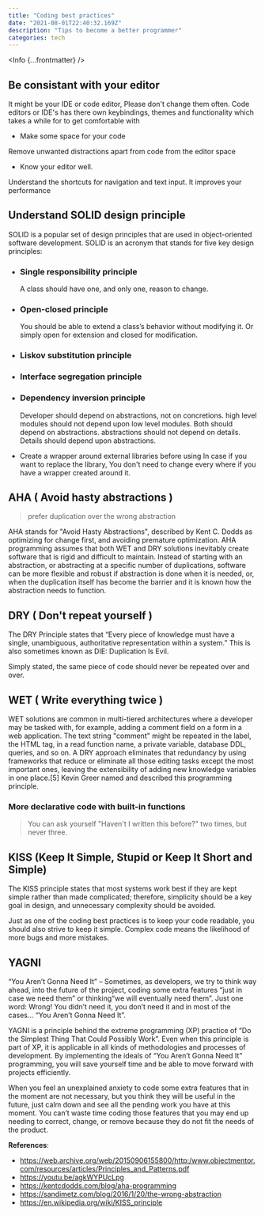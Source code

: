 ```yaml
---
title: "Coding best practices"
date: "2021-08-01T22:40:32.169Z"
description: "Tips to become a better programmer"
categories: tech
---
```



<Info {...frontmatter} />

## Be consistant with your editor

It might be your IDE or code editor, Please don't change them often. Code editors or IDE's has there own keybindings, themes and functionality which takes a while for to get comfortable with

- Make some space for your code

Remove unwanted distractions apart from code from the editor space

- Know your editor well.

Understand the shortcuts for navigation and text input. It improves your performance


## Understand SOLID design principle

SOLID is a popular set of design principles that are used in object-oriented software development. SOLID is an acronym that stands for five key design principles:

- ### Single responsibility principle

  A class should have one, and only one, reason to change.

- ### Open-closed principle

  You should be able to extend a class’s behavior without modifying it. Or simply open for extension and closed for modification.

- ### Liskov substitution principle
- ### Interface segregation principle
- ### Dependency inversion principle

  Developer should depend on abstractions, not on concretions.
  high level modules should not depend upon low level modules. Both should depend on abstractions.
  abstractions should not depend on details. Details should depend upon abstractions.


- Create a wrapper around external libraries before using
	In case if you want to replace the library, You don't need to change every where if you have a wrapper created around it.

## AHA ( Avoid hasty abstractions )

> prefer duplication over the wrong abstraction

AHA stands for "Avoid Hasty Abstractions", described by Kent C. Dodds as optimizing for change first, and avoiding premature optimization. AHA programming assumes that both WET and DRY solutions inevitably create software that is rigid and difficult to maintain. Instead of starting with an abstraction, or abstracting at a specific number of duplications, software can be more flexible and robust if abstraction is done when it is needed, or, when the duplication itself has become the barrier and it is known how the abstraction needs to function.

## DRY ( Don't repeat yourself )

The DRY Principle states that “Every piece of knowledge must have a single, unambiguous, authoritative representation within a system.” This is also sometimes known as DIE: Duplication Is Evil.

Simply stated, the same piece of code should never be repeated over and over.

## WET ( Write everything twice )

WET solutions are common in multi-tiered architectures where a developer may be tasked with, for example, adding a comment field on a form in a web application. The text string "comment" might be repeated in the label, the HTML tag, in a read function name, a private variable, database DDL, queries, and so on. A DRY approach eliminates that redundancy by using frameworks that reduce or eliminate all those editing tasks except the most important ones, leaving the extensibility of adding new knowledge variables in one place.[5] Kevin Greer named and described this programming principle.

### More declarative code with built-in functions

> You can ask yourself "Haven't I written this before?" two times, but never three.

## KISS (Keep It Simple, Stupid or Keep It Short and Simple)

The KISS principle states that most systems work best if they are kept simple rather than made complicated; therefore, simplicity should be a key goal in design, and unnecessary complexity should be avoided.

Just as one of the coding best practices is to keep your code readable, you should also strive to keep it simple. Complex code means the likelihood of more bugs and more mistakes.

## YAGNI

“You Aren’t Gonna Need It” – Sometimes, as developers, we try to think way ahead, into the future of the project, coding some extra features “just in case we need them” or thinking“we will eventually need them”. Just one word: Wrong! You didn’t need it, you don’t need it and in most of the cases… “You Aren’t Gonna Need It”.

YAGNI is a principle behind the extreme programming (XP) practice of “Do the Simplest Thing That Could Possibly Work”. Even when this principle is part of XP, it is applicable in all kinds of methodologies and processes of development. By implementing the ideals of “You Aren’t Gonna Need It” programming, you will save yourself time and be able to move forward with projects efficiently.

When you feel an unexplained anxiety to code some extra features that in the moment are not necessary, but you think they will be useful in the future, just calm down and see all the pending work you have at this moment. You can’t waste time coding those features that you may end up needing to correct, change, or remove because they do not fit the needs of the product.

**References**:

- https://web.archive.org/web/20150906155800/http:/www.objectmentor.com/resources/articles/Principles_and_Patterns.pdf
- https://youtu.be/agkWYPUcLpg
- https://kentcdodds.com/blog/aha-programming
- https://sandimetz.com/blog/2016/1/20/the-wrong-abstraction
- https://en.wikipedia.org/wiki/KISS_principle

